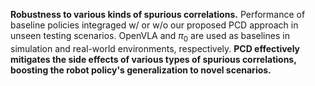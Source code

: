 **Robustness to various kinds of spurious correlations.**
Performance of baseline policies integraged w/ or w/o our proposed PCD approach in unseen testing scenarios. 
OpenVLA and $\pi_0$ are used as baselines in simulation and real-world environments, respectively.
**PCD effectively mitigates the side effects of various types of spurious correlations, boosting the robot policy's generalization to novel scenarios.**